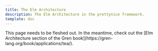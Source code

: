 ```yaml
---
title: The Elm Architecture
description: The Elm Architecture in the prettynice framework.
template: doc
---
```



<Aside type="note">
  This page needs to be fleshed out.
  In the meantime, check out the [Elm Architecture section of the Gren book](https://gren-lang.org/book/applications/tea/).
</Aside>
